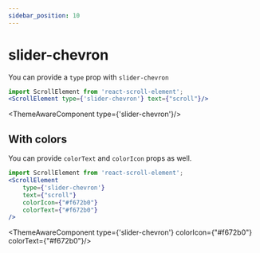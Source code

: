 ```yaml
---
sidebar_position: 10
---
```


# slider-chevron

You can provide a `type` prop with `slider-chevron`
```jsx
import ScrollElement from 'react-scroll-element';
<ScrollElement type={'slider-chevron'} text={"scroll"}/>
```


<ThemeAwareComponent type={'slider-chevron'}/>

## With colors

You can provide `colorText` and `colorIcon` props as well.
```jsx
import ScrollElement from 'react-scroll-element';
<ScrollElement
    type={'slider-chevron'}
    text={"scroll"}
    colorIcon={"#f672b0"}
    colorText={"#f672b0"}
/>
```

<ThemeAwareComponent type={'slider-chevron'} colorIcon={"#f672b0"} colorText={"#f672b0"}/>
